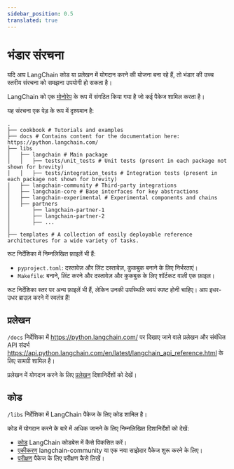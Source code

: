 ```yaml
---
sidebar_position: 0.5
translated: true
---
```


# भंडार संरचना

यदि आप LangChain कोड या प्रलेखन में योगदान करने की योजना बना रहे हैं, तो भंडार की उच्च स्तरीय संरचना को समझना उपयोगी हो सकता है।

LangChain को एक [मोनोरेप](https://en.wikipedia.org/wiki/Monorepo) के रूप में संगठित किया गया है जो कई पैकेज शामिल करता है।

यह संरचना एक पेड़ के रूप में दृश्यमान है:

```text
.
├── cookbook # Tutorials and examples
├── docs # Contains content for the documentation here: https://python.langchain.com/
├── libs
│   ├── langchain # Main package
│   │   ├── tests/unit_tests # Unit tests (present in each package not shown for brevity)
│   │   ├── tests/integration_tests # Integration tests (present in each package not shown for brevity)
│   ├── langchain-community # Third-party integrations
│   ├── langchain-core # Base interfaces for key abstractions
│   ├── langchain-experimental # Experimental components and chains
│   ├── partners
│       ├── langchain-partner-1
│       ├── langchain-partner-2
│       ├── ...
│
├── templates # A collection of easily deployable reference architectures for a wide variety of tasks.
```

रूट निर्देशिका में निम्नलिखित फ़ाइलें भी हैं:

* `pyproject.toml`: दस्तावेज़ और लिंट दस्तावेज़, कुकबुक बनाने के लिए निर्भरताएं।
* `Makefile`: बनाने, लिंट करने और दस्तावेज़ और कुकबुक के लिए शॉर्टकट वाली एक फ़ाइल।

रूट निर्देशिका स्तर पर अन्य फ़ाइलें भी हैं, लेकिन उनकी उपस्थिति स्वयं स्पष्ट होनी चाहिए। आप इधर-उधर ब्राउज़ करने में स्वतंत्र हैं!

## प्रलेखन

`/docs` निर्देशिका में https://python.langchain.com/ पर दिखाए जाने वाले प्रलेखन और संबंधित API संदर्भ https://api.python.langchain.com/en/latest/langchain_api_reference.html के लिए सामग्री शामिल है।

प्रलेखन में योगदान करने के लिए [प्रलेखन](/docs/contributing/documentation/style_guide) दिशानिर्देशों को देखें।

## कोड

`/libs` निर्देशिका में LangChain पैकेज के लिए कोड शामिल है।

कोड में योगदान करने के बारे में अधिक जानने के लिए निम्नलिखित दिशानिर्देशों को देखें:

- [कोड](./code.mdx) LangChain कोडबेस में कैसे विकसित करें।
- [एकीकरण](./integrations.mdx) langchain-community या एक नया साझेदार पैकेज शुरू करने के लिए।
- [परीक्षण](./testing.mdx) पैकेज के लिए परीक्षण कैसे लिखें।
